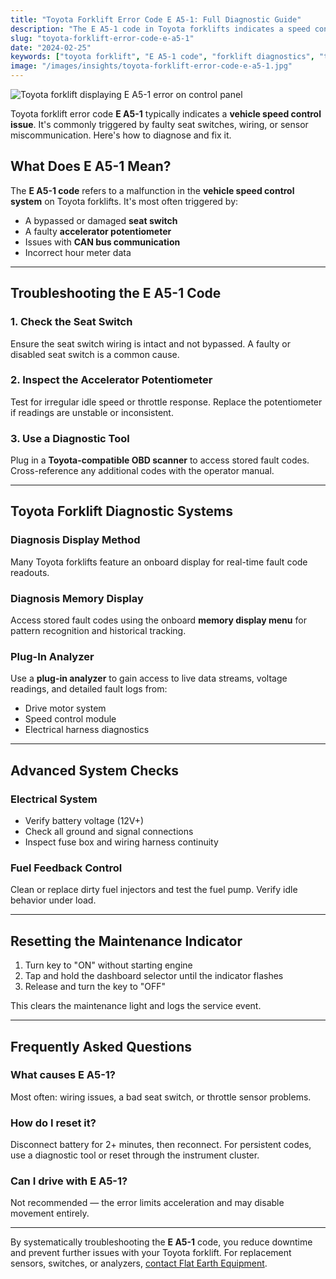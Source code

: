 ```yaml
---
title: "Toyota Forklift Error Code E A5-1: Full Diagnostic Guide"
description: "The E A5-1 code in Toyota forklifts indicates a speed control fault. Learn how to diagnose, reset, and maintain your forklift to resolve this issue."
slug: "toyota-forklift-error-code-e-a5-1"
date: "2024-02-25"
keywords: ["toyota forklift", "E A5-1 code", "forklift diagnostics", "toyota speed control error"]
image: "/images/insights/toyota-forklift-error-code-e-a5-1.jpg"
---
```


![Toyota forklift displaying E A5-1 error on control panel](https://koala.sh/api/image/v2-katpr-2gxis.jpg?width=1216&height=832&dream)

Toyota forklift error code **E A5-1** typically indicates a **vehicle speed control issue**. It's commonly triggered by faulty seat switches, wiring, or sensor miscommunication. Here's how to diagnose and fix it.

## What Does E A5-1 Mean?

The **E A5-1 code** refers to a malfunction in the **vehicle speed control system** on Toyota forklifts. It's most often triggered by:

- A bypassed or damaged **seat switch**
- A faulty **accelerator potentiometer**
- Issues with **CAN bus communication**
- Incorrect hour meter data

---

## Troubleshooting the E A5-1 Code

### 1. Check the Seat Switch

Ensure the seat switch wiring is intact and not bypassed. A faulty or disabled seat switch is a common cause.

### 2. Inspect the Accelerator Potentiometer

Test for irregular idle speed or throttle response. Replace the potentiometer if readings are unstable or inconsistent.

### 3. Use a Diagnostic Tool

Plug in a **Toyota-compatible OBD scanner** to access stored fault codes. Cross-reference any additional codes with the operator manual.

---

## Toyota Forklift Diagnostic Systems

### Diagnosis Display Method

Many Toyota forklifts feature an onboard display for real-time fault code readouts.

### Diagnosis Memory Display

Access stored fault codes using the onboard **memory display menu** for pattern recognition and historical tracking.

### Plug-In Analyzer

Use a **plug-in analyzer** to gain access to live data streams, voltage readings, and detailed fault logs from:

- Drive motor system
- Speed control module
- Electrical harness diagnostics

---

## Advanced System Checks

### Electrical System

- Verify battery voltage (12V+)
- Check all ground and signal connections
- Inspect fuse box and wiring harness continuity

### Fuel Feedback Control

Clean or replace dirty fuel injectors and test the fuel pump. Verify idle behavior under load.

---

## Resetting the Maintenance Indicator

1. Turn key to "ON" without starting engine  
2. Tap and hold the dashboard selector until the indicator flashes  
3. Release and turn the key to "OFF"

This clears the maintenance light and logs the service event.

---

## Frequently Asked Questions

### What causes E A5-1?

Most often: wiring issues, a bad seat switch, or throttle sensor problems.

### How do I reset it?

Disconnect battery for 2+ minutes, then reconnect. For persistent codes, use a diagnostic tool or reset through the instrument cluster.

### Can I drive with E A5-1?

Not recommended — the error limits acceleration and may disable movement entirely.

---

By systematically troubleshooting the **E A5-1** code, you reduce downtime and prevent further issues with your Toyota forklift. For replacement sensors, switches, or analyzers, [contact Flat Earth Equipment](/quote). 